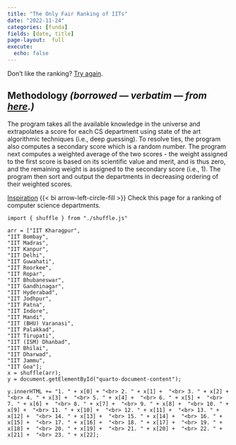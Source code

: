 ```yaml
---
title: "The Only Fair Ranking of IITs"
date: "2022-11-24"
categories: [funda]
fields: [date, title]
page-layout:  full
execute:
  echo: false
---
```


<p>Don't like the ranking? <a href=".">Try again</a>.</p> 

:::{.callout-tip}
# Methodology _(borrowed --- verbatim --- from [here](https://sarielhp.org/cgi-bin/cs_ranking).)_

The program takes all the available knowledge in the universe and extrapolates a score for each CS department using state of the art algorithmic techniques (i.e., deep guessing). To resolve ties, the program also computes a secondary score which is a random number. The program next computes a weighted average of the two scores - the weight assigned to the first score is based on its scientific value and merit, and is thus zero, and the remaining weight is assigned to the secondary score (i.e., 1). The program then sort and output the departments in decreasing ordering of their weighted scores.

:::

[Inspiration](https://sarielhp.org/cgi-bin/cs_ranking) {{< bi arrow-left-circle-fill >}} Check this page for a ranking of computer science departments. 

```ojs

import { shuffle } from "./shuffle.js"

arr = ["IIT Kharagpur", 
"IIT Bombay", 
"IIT Madras", 
"IIT Kanpur", 
"IIT Delhi", 
"IIT Guwahati", 
"IIT Roorkee", 
"IIT Ropar", 
"IIT Bhubaneswar", 
"IIT Gandhinagar", 
"IIT Hyderabad", 
"IIT Jodhpur", 
"IIT Patna", 
"IIT Indore", 
"IIT Mandi", 
"IIT (BHU) Varanasi", 
"IIT Palakkad", 
"IIT Tirupati", 
"IIT (ISM) Dhanbad", 
"IIT Bhilai", 
"IIT Dharwad", 
"IIT Jammu", 
"IIT Goa"];
x = shuffle(arr);
y = document.getElementById("quarto-document-content");

y.innerHTML += "1. " + x[0] + "<br> 2. " + x[1] +  "<br> 3. " + x[2] +  "<br> 4. " + x[3] +  "<br> 5. " + x[4] +  "<br> 6. " + x[5] +  "<br> 7. " + x[6] +  "<br> 8. " + x[7] +  "<br> 9. " + x[8] +  "<br> 10. " + x[9] +  "<br> 11. " + x[10] +  "<br> 12. " + x[11] +  "<br> 13. " + x[12] +  "<br> 14. " + x[13] +  "<br> 15. " + x[14] +  "<br> 16. " + x[15] +  "<br> 17. " + x[16] +  "<br> 18. " + x[17] +  "<br> 19. " + x[18] +  "<br> 20. " + x[19] +  "<br> 21. " + x[20] +  "<br> 22. " + x[21] +  "<br> 23. " + x[22];

```



